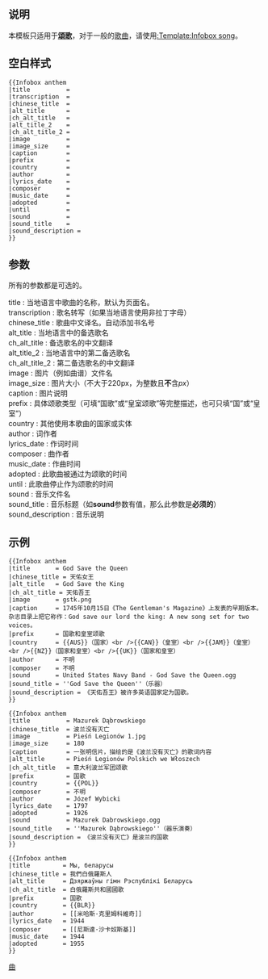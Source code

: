 {{documentation subpage}}
<!---PLEASE ADD METADATA TO THE <includeonly> SECTION AT THE BOTTOM OF THIS PAGE--->
== 说明 ==
本模板只适用于'''[[頌歌]]'''，对于一般的[[歌曲]]，请使用[[:Template:Infobox song]]。

== 空白样式 ==
<pre>
{{Infobox anthem
|title          = 
|transcription  = 
|chinese_title  = 
|alt_title      = 
|ch_alt_title   = 
|alt_title_2    = 
|ch_alt_title_2 = 
|image          = 
|image_size     = 
|caption        = 
|prefix         = 
|country        = 
|author         = 
|lyrics_date    = 
|composer       = 
|music_date     = 
|adopted        = 
|until          = 
|sound          = 
|sound_title    = 
|sound_description = 
}}
</pre>

== 参数 ==

所有的参数都是可选的。
; title          : 当地语言中歌曲的名称，默认为页面名。
; transcription  : 歌名转写（如果当地语言使用非拉丁字母）
; chinese_title  : 歌曲中文译名。自动添加书名号
; alt_title      : 当地语言中的备选歌名
; ch_alt_title   : 备选歌名的中文翻译
; alt_title_2    : 当地语言中的第二备选歌名
; ch_alt_title_2 : 第二备选歌名的中文翻译
; image          : 图片（例如曲谱）文件名
; image_size     : 图片大小（不大于220px，为整数且'''不'''含''px''）
; caption        : 图片说明
; prefix         : 具体颂歌类型（可填“国歌”或“皇室颂歌”等完整描述，也可只填“国”或“皇室”）
; country        : 其他使用本歌曲的国家或实体
; author         : 词作者
; lyrics_date    : 作词时间
; composer       : 曲作者
; music_date     : 作曲时间
; adopted        : 此歌曲被通过为颂歌的时间
; until          : 此歌曲停止作为颂歌的时间
; sound          : 音乐文件名
; sound_title    : 音乐标题（如'''sound'''参数有值，那么此参数是'''必须的'''）
; sound_description : 音乐说明

== 示例 ==

{{Infobox anthem
|title       = God Save the Queen
|chinese_title = 天佑女王
|alt_title   = God Save the King
|ch_alt_title = 天佑吾王
|image       = gstk.png 
|caption     = 1745年10月15日《The Gentleman's Magazine》上发表的早期版本。杂志目录上把它称作：God save our lord the king: A new song set for two voices。
|prefix      = 国歌和皇室颂歌
|country     = {{AUS}}（国家）<br />{{CAN}}（皇室）<br />{{JAM}}（皇室）<br />{{NZ}}（国家和皇室）<br />{{UK}}（国家和皇室）
|author      = 不明
|composer    = 不明
|sound       = United States Navy Band - God Save the Queen.ogg
|sound_title = ''God Save the Queen''（器乐演奏）
|sound_description = 《天佑吾王》被许多英语国家定为国歌。
}}
<pre style="font-size:95%; overflow:auto;">
{{Infobox anthem
|title       = God Save the Queen
|chinese_title = 天佑女王
|alt_title   = God Save the King
|ch_alt_title = 天佑吾王
|image       = gstk.png
|caption     = 1745年10月15日《The Gentleman's Magazine》上发表的早期版本。杂志目录上把它称作：God save our lord the king: A new song set for two voices。
|prefix      = 国歌和皇室颂歌
|country     = {{AUS}}（国家）<br />{{CAN}}（皇室）<br />{{JAM}}（皇室）<br />{{NZ}}（国家和皇室）<br />{{UK}}（国家和皇室）
|author      = 不明
|composer    = 不明
|sound       = United States Navy Band - God Save the Queen.ogg
|sound_title = ''God Save the Queen''（乐器）
|sound_description = 《天佑吾王》被许多英语国家定为国歌。
}}
</pre>
{{clear}}
{{Infobox anthem
|title          = Mazurek Dąbrowskiego
|chinese_title  = 波兰没有灭亡
|image          = Pieśń Legionów 1.jpg
|image_size     = 180
|caption        = 一张明信片，描绘的是《波兰没有灭亡》的歌词内容
|alt_title      = Pieśń Legionów Polskich we Włoszech
|ch_alt_title   = 意大利波兰军团颂歌
|prefix         = 国歌
|country        = {{POL}}
|composer       = 不明
|author         = Józef Wybicki
|lyrics_date    = 1797
|adopted        = 1926
|sound          = Mazurek Dabrowskiego.ogg
|sound_title    = ''Mazurek Dąbrowskiego''（器乐演奏）
|sound_description = 《波兰没有灭亡》是波兰的国歌
}}
<pre style="font-size:95%; overflow:auto;">
{{Infobox anthem
|title          = Mazurek Dąbrowskiego
|chinese_title  = 波兰没有灭亡
|image          = Pieśń Legionów 1.jpg
|image_size     = 180
|caption        = 一张明信片，描绘的是《波兰没有灭亡》的歌词内容
|alt_title      = Pieśń Legionów Polskich we Włoszech
|ch_alt_title   = 意大利波兰军团颂歌
|prefix         = 国歌
|country        = {{POL}}
|composer       = 不明
|author         = Józef Wybicki
|lyrics_date    = 1797
|adopted        = 1926
|sound          = Mazurek Dabrowskiego.ogg
|sound_title    = ''Mazurek Dąbrowskiego''（器乐演奏）
|sound_description = 《波兰没有灭亡》是波兰的国歌
}}
</pre>
{{clear}}
{{Infobox anthem
|title         = Мы, беларусы
|chinese_title = 我們白俄羅斯人
|alt_title     = Дзяржаўны гімн Рэспублікі Беларусь
|ch_alt_title  = 白俄羅斯共和國國歌
|prefix        = 国歌
|country       = {{BLR}}
|author        = [[米哈斯·克里姆科維奇]]
|lyrics_date   = 1944
|composer      = [[尼斯達·沙卡奴斯基]]
|music_date    = 1944
|adopted       = 1955
}}
<pre style="font-size:95%; overflow:auto;">
{{Infobox anthem
|title         = Мы, беларусы
|chinese_title = 我們白俄羅斯人
|alt_title     = Дзяржаўны гімн Рэспублікі Беларусь
|ch_alt_title  = 白俄羅斯共和國國歌
|prefix        = 国歌
|country       = {{BLR}}
|author        = [[米哈斯·克里姆科維奇]]
|lyrics_date   = 1944
|composer      = [[尼斯達·沙卡奴斯基]]
|music_date    = 1944
|adopted       = 1955
}}
</pre>

<includeonly>
[[Category:音樂信息框模板|曲]]
</includeonly>